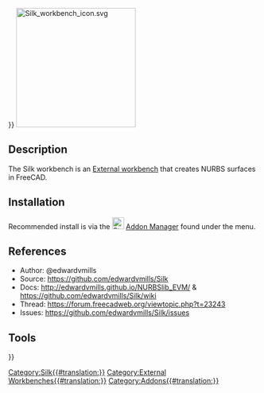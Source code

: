 <languages/>
{{UnfinishedDocu{{#translation:}}}} <!-- Add images + tools + create tool pages -->
[[Image:Silk_workbench_icon.svg|center|240px|link=https://github.com/edwardvmills/Silk]]
{{Caption|align=center|The Silk External Workbench Icon}}

== Description ==

{{TOCright}}
The Silk workbench is an [[external workbenches|External workbench]] that creates NURBS surfaces in FreeCAD.

== Installation ==

Recommended install is via the [[Image:Std_AddonMgr.svg|24px|link=Std_AddonMgr]] [[Std_AddonMgr|Addon Manager]] found under the {{MenuCommand|Tools → Addon Manager}} menu.

== References ==

* Author: @edwardvmills
* Source: https://github.com/edwardvmills/Silk
* Docs: http://edwardvmills.github.io/NURBSlib_EVM/ & https://github.com/edwardvmills/Silk/wiki
* Thread: https://forum.freecadweb.org/viewtopic.php?t=23243
* Issues: https://github.com/edwardvmills/Silk/issues

== Tools ==


{{Userdocnavi{{#translation:}}}}
[[Category:Silk{{#translation:}}]]
[[Category:External Workbenches{{#translation:}}]]
[[Category:Addons{{#translation:}}]]
